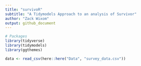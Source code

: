 ```yaml
---
title: "survivoR"
subtitle: "A Tidymodels Approach to an analysis of Survivor"
author: "Zack Wixom"
output: github_document
---
```


```r
# Packages
library(tidyverse)
library(tidymodels)
library(ggthemes)

data <- read_csv(here::here("Data", "survey_data.csv"))

```